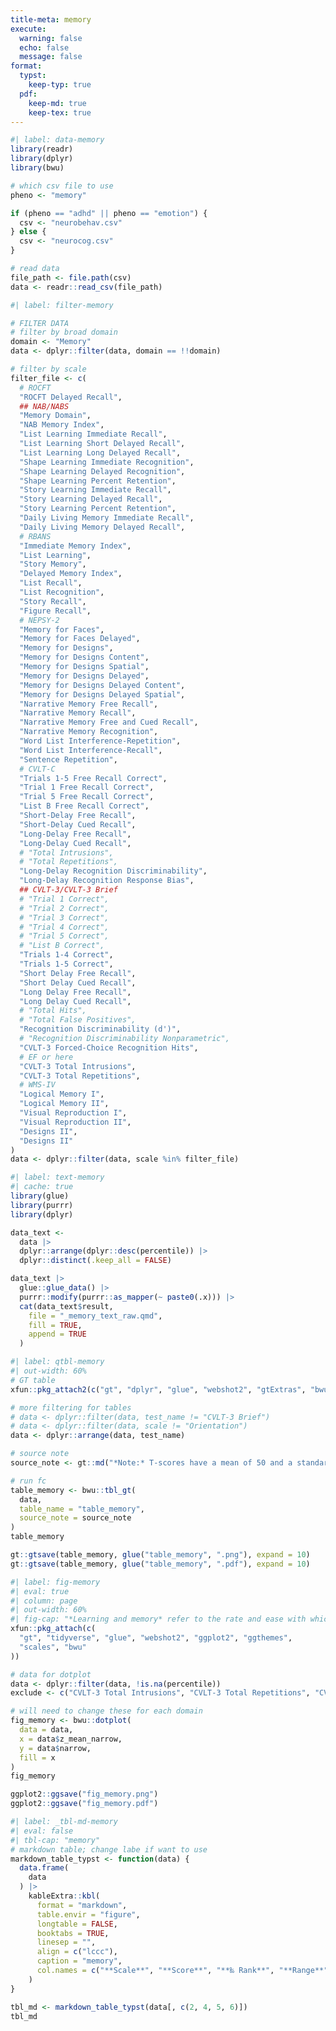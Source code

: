 ```yaml
---
title-meta: memory
execute:
  warning: false
  echo: false
  message: false
format:
  typst:
    keep-typ: true
  pdf:
    keep-md: true
    keep-tex: true
---
```


<!-- ### Memory -->

```r
#| label: data-memory
library(readr)
library(dplyr)
library(bwu)

# which csv file to use
pheno <- "memory"

if (pheno == "adhd" || pheno == "emotion") {
  csv <- "neurobehav.csv"
} else {
  csv <- "neurocog.csv"
}

# read data
file_path <- file.path(csv)
data <- readr::read_csv(file_path)
```

```r
#| label: filter-memory

# FILTER DATA
# filter by broad domain
domain <- "Memory"
data <- dplyr::filter(data, domain == !!domain)

# filter by scale
filter_file <- c(
  # ROCFT
  "ROCFT Delayed Recall",
  ## NAB/NABS
  "Memory Domain",
  "NAB Memory Index",
  "List Learning Immediate Recall",
  "List Learning Short Delayed Recall",
  "List Learning Long Delayed Recall",
  "Shape Learning Immediate Recognition",
  "Shape Learning Delayed Recognition",
  "Shape Learning Percent Retention",
  "Story Learning Immediate Recall",
  "Story Learning Delayed Recall",
  "Story Learning Percent Retention",
  "Daily Living Memory Immediate Recall",
  "Daily Living Memory Delayed Recall",
  # RBANS
  "Immediate Memory Index",
  "List Learning",
  "Story Memory",
  "Delayed Memory Index",
  "List Recall",
  "List Recognition",
  "Story Recall",
  "Figure Recall",
  # NEPSY-2
  "Memory for Faces",
  "Memory for Faces Delayed",
  "Memory for Designs",
  "Memory for Designs Content",
  "Memory for Designs Spatial",
  "Memory for Designs Delayed",
  "Memory for Designs Delayed Content",
  "Memory for Designs Delayed Spatial",
  "Narrative Memory Free Recall",
  "Narrative Memory Recall",
  "Narrative Memory Free and Cued Recall",
  "Narrative Memory Recognition",
  "Word List Interference-Repetition",
  "Word List Interference-Recall",
  "Sentence Repetition",
  # CVLT-C
  "Trials 1-5 Free Recall Correct",
  "Trial 1 Free Recall Correct",
  "Trial 5 Free Recall Correct",
  "List B Free Recall Correct",
  "Short-Delay Free Recall",
  "Short-Delay Cued Recall",
  "Long-Delay Free Recall",
  "Long-Delay Cued Recall",
  # "Total Intrusions",
  # "Total Repetitions",
  "Long-Delay Recognition Discriminability",
  "Long-Delay Recognition Response Bias",
  ## CVLT-3/CVLT-3 Brief
  # "Trial 1 Correct",
  # "Trial 2 Correct",
  # "Trial 3 Correct",
  # "Trial 4 Correct",
  # "Trial 5 Correct",
  # "List B Correct",
  "Trials 1-4 Correct",
  "Trials 1-5 Correct",
  "Short Delay Free Recall",
  "Short Delay Cued Recall",
  "Long Delay Free Recall",
  "Long Delay Cued Recall",
  # "Total Hits",
  # "Total False Positives",
  "Recognition Discriminability (d')",
  # "Recognition Discriminability Nonparametric",
  "CVLT-3 Forced-Choice Recognition Hits",
  # EF or here
  "CVLT-3 Total Intrusions",
  "CVLT-3 Total Repetitions",
  # WMS-IV
  "Logical Memory I",
  "Logical Memory II",
  "Visual Reproduction I",
  "Visual Reproduction II",
  "Designs II",
  "Designs II"
)
data <- dplyr::filter(data, scale %in% filter_file)

```

```r
#| label: text-memory
#| cache: true
library(glue)
library(purrr)
library(dplyr)

data_text <-
  data |>
  dplyr::arrange(dplyr::desc(percentile)) |>
  dplyr::distinct(.keep_all = FALSE)

data_text |>
  glue::glue_data() |>
  purrr::modify(purrr::as_mapper(~ paste0(.x))) |>
  cat(data_text$result,
    file = "_memory_text_raw.qmd",
    fill = TRUE,
    append = TRUE
  )
```

```r
#| label: qtbl-memory
#| out-width: 60%
# GT table
xfun::pkg_attach2(c("gt", "dplyr", "glue", "webshot2", "gtExtras", "bwu"))

# more filtering for tables
# data <- dplyr::filter(data, test_name != "CVLT-3 Brief")
# data <- dplyr::filter(data, scale != "Orientation")
data <- dplyr::arrange(data, test_name)

# source note
source_note <- gt::md("*Note:* T-scores have a mean of 50 and a standard deviation of 10. Scaled scores have a mean of 10 and a standard deviation of 3.")

# run fc
table_memory <- bwu::tbl_gt(
  data,
  table_name = "table_memory",
  source_note = source_note
)
table_memory

gt::gtsave(table_memory, glue("table_memory", ".png"), expand = 10)
gt::gtsave(table_memory, glue("table_memory", ".pdf"), expand = 10)

```

```{=typst}
<qtbl-memory>
#figure([#image("table_memory.png", width: 60%)],
  caption: [
    Learning and Memory
  ],
  kind: "qtbl",
  supplement: [Table],
)

```

```r
#| label: fig-memory
#| eval: true
#| column: page
#| out-width: 60%
#| fig-cap: "*Learning and memory* refer to the rate and ease with which new information (e. g., facts, stories, lists, faces, names) can be encoded, stored, and later recalled from long-term memory."
xfun::pkg_attach(c(
  "gt", "tidyverse", "glue", "webshot2", "ggplot2", "ggthemes",
  "scales", "bwu"
))

# data for dotplot
data <- dplyr::filter(data, !is.na(percentile))
exclude <- c("CVLT-3 Total Intrusions", "CVLT-3 Total Repetitions", "CVLT-3 Forced-Choice Recognition Hits")

# will need to change these for each domain
fig_memory <- bwu::dotplot(
  data = data,
  x = data$z_mean_narrow,
  y = data$narrow,
  fill = x
)
fig_memory

ggplot2::ggsave("fig_memory.png")
ggplot2::ggsave("fig_memory.pdf")

```

```r
#| label: _tbl-md-memory
#| eval: false
#| tbl-cap: "memory"
# markdown table; change labe if want to use
markdown_table_typst <- function(data) {
  data.frame(
    data
  ) |>
    kableExtra::kbl(
      format = "markdown",
      table.envir = "figure",
      longtable = FALSE,
      booktabs = TRUE,
      linesep = "",
      align = c("lccc"),
      caption = "memory",
      col.names = c("**Scale**", "**Score**", "**‰ Rank**", "**Range**")
    )
}

tbl_md <- markdown_table_typst(data[, c(2, 4, 5, 6)])
tbl_md
```
